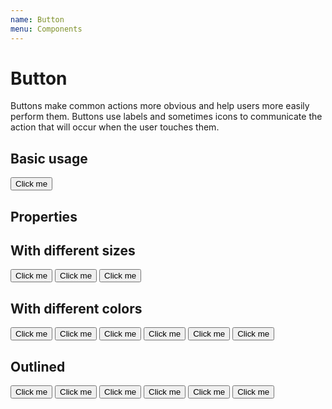 ```yaml
---
name: Button
menu: Components
---
```



# Button

Buttons make common actions more obvious and help users more easily perform them. Buttons use labels and sometimes icons to communicate the action that will occur when the user touches them.

## Basic usage

<Playground>
  <Button>Click me</Button>
</Playground>

## Properties

<PropsTable of={Button} />

## With different sizes

<Playground>
  <Button scale="small">Click me</Button>
  <Button scale="normal">Click me</Button>
  <Button scale="big">Click me</Button>
</Playground>

## With different colors

<Playground>
  <Button kind="blue">Click me</Button>
  <Button kind="purple">Click me</Button>
  <Button kind="green">Click me</Button>
  <Button kind="red">Click me</Button>
  <Button kind="dark">Click me</Button>
  <Button kind="default">Click me</Button>
</Playground>

## Outlined

<Playground>
  <Button kind="blue" outline>
    Click me
  </Button>
  <Button kind="green" outline>
    Click me
  </Button>
  <Button kind="purple" outline>
    Click me
  </Button>
  <Button kind="red" outline>
    Click me
  </Button>
  <Button kind="dark" outline>
    Click me
  </Button>
  <Button kind="default" outline>
    Click me
  </Button>
</Playground>
